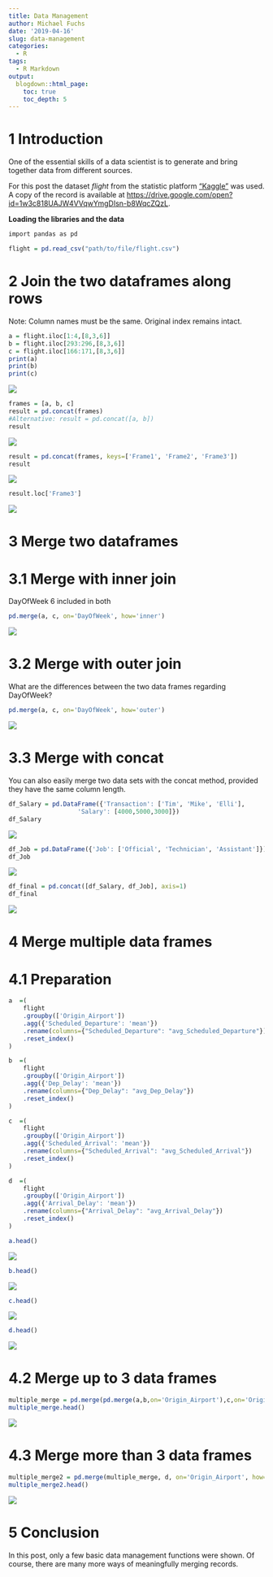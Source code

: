 ```yaml
---
title: Data Management
author: Michael Fuchs
date: '2019-04-16'
slug: data-management
categories:
  - R
tags:
  - R Markdown
output:
  blogdown::html_page:
    toc: true
    toc_depth: 5
---
```



# 1 Introduction

One of the essential skills of a data scientist is to generate and bring together data from different sources.

For this post the dataset *flight* from the statistic platform ["Kaggle"](https://www.kaggle.com) was used. A copy of the record is available at <https://drive.google.com/open?id=1w3c818UAJW4VVqwYmgDIsn-b8WqcZQzL>.



**Loading the libraries and the data**

```r
import pandas as pd
```

```r
flight = pd.read_csv("path/to/file/flight.csv")
```


# 2 Join the two dataframes along rows

Note:
Column names must be the same.
Original index remains intact.
```r
a = flight.iloc[1:4,[8,3,6]]
b = flight.iloc[293:296,[8,3,6]]
c = flight.iloc[166:171,[8,3,6]]
print(a)
print(b)
print(c)
```

![](/post/2019-04-16-data-management_files/p7p1.png)



```r
frames = [a, b, c]
result = pd.concat(frames)      
#Alternative: result = pd.concat([a, b])
result
```

![](/post/2019-04-16-data-management_files/p7p2.png)


```r
result = pd.concat(frames, keys=['Frame1', 'Frame2', 'Frame3'])
result
```

![](/post/2019-04-16-data-management_files/p7p3.png)

```r
result.loc['Frame3']
```

![](/post/2019-04-16-data-management_files/p7p4.png)



# 3 Merge two dataframes

# 3.1 Merge with inner join


DayOfWeek 6 included in both
```r
pd.merge(a, c, on='DayOfWeek', how='inner')
```

![](/post/2019-04-16-data-management_files/p7p5.png)



# 3.2 Merge with outer join

What are the differences between the two data frames regarding DayOfWeek?
```r
pd.merge(a, c, on='DayOfWeek', how='outer')
```

![](/post/2019-04-16-data-management_files/p7p6.png)


# 3.3 Merge with concat

You can also easily merge two data sets with the concat method, provided they have the same column length.

```r
df_Salary = pd.DataFrame({'Transaction': ['Tim', 'Mike', 'Elli'],
                   'Salary': [4000,5000,3000]})
df_Salary
```

![](/post/2019-04-16-data-management_files/p7p13.png)


```r
df_Job = pd.DataFrame({'Job': ['Official', 'Technician', 'Assistant']})
df_Job
```

![](/post/2019-04-16-data-management_files/p7p14.png)


```r
df_final = pd.concat([df_Salary, df_Job], axis=1)
df_final
```

![](/post/2019-04-16-data-management_files/p7p15.png)



# 4 Merge multiple data frames

# 4.1 Preparation

```r
a  =(               
    flight
    .groupby(['Origin_Airport'])
    .agg({'Scheduled_Departure': 'mean'})                                   
    .rename(columns={"Scheduled_Departure": "avg_Scheduled_Departure"})     
    .reset_index()                                                          
)

b  =(               
    flight
    .groupby(['Origin_Airport'])
    .agg({'Dep_Delay': 'mean'})                                   
    .rename(columns={"Dep_Delay": "avg_Dep_Delay"})     
    .reset_index()                                                          
)

c  =(               
    flight
    .groupby(['Origin_Airport'])
    .agg({'Scheduled_Arrival': 'mean'})                                   
    .rename(columns={"Scheduled_Arrival": "avg_Scheduled_Arrival"})     
    .reset_index()                                                          
)

d  =(               
    flight
    .groupby(['Origin_Airport'])
    .agg({'Arrival_Delay': 'mean'})                                   
    .rename(columns={"Arrival_Delay": "avg_Arrival_Delay"})     
    .reset_index()                                                          
)
```


```r
a.head()
```

![](/post/2019-04-16-data-management_files/p7p7.png)


```r
b.head()
```

![](/post/2019-04-16-data-management_files/p7p8.png)


```r
c.head()
```

![](/post/2019-04-16-data-management_files/p7p9.png)


```r
d.head()
```

![](/post/2019-04-16-data-management_files/p7p10.png)



# 4.2 Merge up to 3 data frames

```r
multiple_merge = pd.merge(pd.merge(a,b,on='Origin_Airport'),c,on='Origin_Airport')
multiple_merge.head()
```

![](/post/2019-04-16-data-management_files/p7p11.png)



# 4.3 Merge more than 3 data frames


```r
multiple_merge2 = pd.merge(multiple_merge, d, on='Origin_Airport', how='left')
multiple_merge2.head()
```

![](/post/2019-04-16-data-management_files/p7p12.png)




# 5 Conclusion

In this post, only a few basic data management functions were shown.
Of course, there are many more ways of meaningfully merging records.


